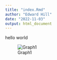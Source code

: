 ```yaml
---
title: "index.Rmd"
author: "Edward Hill"
date: "2022-11-03"
output: html_document
---
```

hello world

![Graph1](https://raw.githubusercontent.com/EdwardHill15/Data/main/graphs/consciousness_as_predictor.png)
